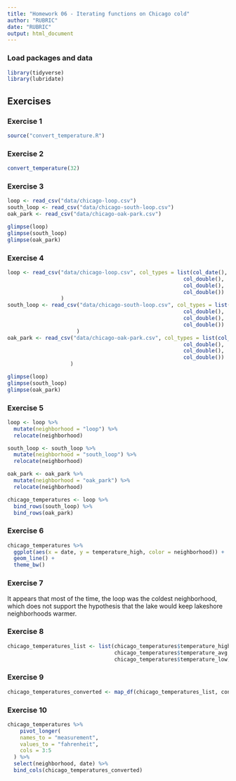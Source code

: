 ```yaml
---
title: "Homework 06 - Iterating functions on Chicago cold"
author: "RUBRIC"
date: "RUBRIC"
output: html_document
---
```


### Load packages and data

```r
library(tidyverse)
library(lubridate)
```

## Exercises

### Exercise 1

```r
source("convert_temperature.R")
```

### Exercise 2

```r
convert_temperature(32)
```

### Exercise 3

```r
loop <- read_csv("data/chicago-loop.csv")
south_loop <- read_csv("data/chicago-south-loop.csv")
oak_park <- read_csv("data/chicago-oak-park.csv")
```

```r
glimpse(loop)
glimpse(south_loop)
glimpse(oak_park)
```

### Exercise 4

```r
loop <- read_csv("data/chicago-loop.csv", col_types = list(col_date(), 
                                                        col_double(), 
                                                        col_double(),
                                                        col_double())
                 )
south_loop <- read_csv("data/chicago-south-loop.csv", col_types = list(col_date(), 
                                                        col_double(), 
                                                        col_double(),
                                                        col_double())
                      )
oak_park <- read_csv("data/chicago-oak-park.csv", col_types = list(col_date(), 
                                                        col_double(), 
                                                        col_double(),
                                                        col_double())
                    )
```

```r
glimpse(loop)
glimpse(south_loop)
glimpse(oak_park)
```

### Exercise 5

```r
loop <- loop %>% 
  mutate(neighborhood = "loop") %>% 
  relocate(neighborhood)

south_loop <- south_loop %>% 
  mutate(neighborhood = "south_loop") %>% 
  relocate(neighborhood)

oak_park <- oak_park %>% 
  mutate(neighborhood = "oak_park") %>% 
  relocate(neighborhood)

chicago_temperatures <- loop %>% 
  bind_rows(south_loop) %>% 
  bind_rows(oak_park)
```

### Exercise 6

```r
chicago_temperatures %>% 
  ggplot(aes(x = date, y = temperature_high, color = neighborhood)) +
  geom_line() +
  theme_bw()
```

### Exercise 7

It appears that most of the time, the loop was the coldest neighborhood, which does not support the hypothesis that the lake would keep lakeshore neighborhoods warmer.

### Exercise 8

```r
chicago_temperatures_list <- list(chicago_temperatures$temperature_high,
                                  chicago_temperatures$temperature_avg,
                                  chicago_temperatures$temperature_low)
```

### Exercise 9

```r
chicago_temperatures_converted <- map_df(chicago_temperatures_list, convert_temperature)
```

### Exercise 10

```r
chicago_temperatures %>% 
    pivot_longer(
    names_to = "measurement",
    values_to = "fahrenheit",
    cols = 3:5
  ) %>% 
  select(neighborhood, date) %>% 
  bind_cols(chicago_temperatures_converted)
```
